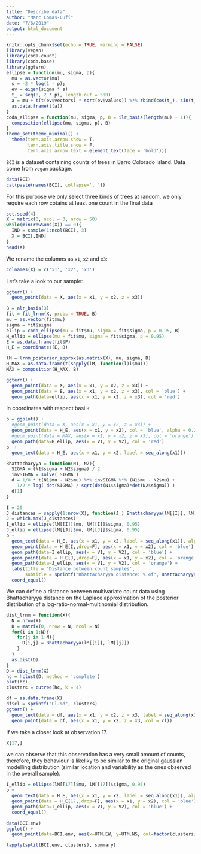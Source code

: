 ```yaml
---
title: "Describe data"
author: "Marc Comas-Cufí"
date: "7/6/2019"
output: html_document
---
```


```r
knitr::opts_chunk$set(echo = TRUE, warning = FALSE)
library(vegan)
library(coda.count)
library(coda.base)
library(ggtern)
ellipse = function(mu, sigma, p){
  mu = as.vector(mu)
  s = -2 * log(1 - p);
  ev = eigen(sigma * s)
  t_ = seq(0, 2 * pi, length.out = 500)
  a = mu + t(t(ev$vectors) * sqrt(ev$values)) %*% rbind(cos(t_), sin(t_)) 
  as.data.frame(t(a))
}
coda_ellipse = function(mu, sigma, p, B = ilr_basis(length(mu) + 1)){
  composition(ellipse(mu, sigma, p), B)
}
theme_set(theme_minimal() +
  theme(tern.axis.arrow.show = T,
        tern.axis.title.show = F,
        tern.axis.arrow.text = element_text(face = 'bold')))
```

`BCI` is a dataset containing counts of trees in Barro Colorado Island. Data come from `vegan` package.

```r
data(BCI)
cat(paste(names(BCI), collapse=', '))
```

For this purpose we only select three kinds of trees at random, we only require each row cotains at least one count in the final data

```r
set.seed(4)
X = matrix(0, ncol = 3, nrow = 50)
while(min(rowSums(X)) == 0){
  IND = sample(1:ncol(BCI), 3)
  X = BCI[,IND]
}
head(X)
```

We rename the columns as `x1`, `x2` and `x3`:

```r
colnames(X) = c('x1', 'x2', 'x3')
```

Let's take a look to our sample:

```r
ggtern() +
  geom_point(data = X, aes(x = x1, y = x2, z = x3))
```

```r
B = alr_basis(3)
fit = fit_lrnm(X, probs = TRUE, B)
mu = as.vector(fit$mu)
sigma = fit$sigma
ellip = coda_ellipse(mu = fit$mu, sigma = fit$sigma, p = 0.95, B)
H_ellip = ellipse(mu = fit$mu, sigma = fit$sigma, p = 0.95)
E = as.data.frame(fit$P)
H_E = coordinates(E, B)

lM = lrnm_posterior_approx(as.matrix(X), mu, sigma, B)
H_MAX = as.data.frame(t(sapply(lM, function(l)l$mu)))
MAX = composition(H_MAX, B)
```

```r
ggtern() +
  geom_point(data = X, aes(x = x1, y = x2, z = x3)) +
  geom_point(data = E, aes(x = x1, y = x2, z = x3), col = 'blue') +
  geom_path(data=ellip, aes(x = x1, y = x2, z = x3), col = 'red')
```

In coordinates with respect basi `B`:

```r
p = ggplot() +
  #geom_point(data = X, aes(x = x1, y = x2, z = x3)) +
  geom_point(data = H_E, aes(x = x1, y = x2), col = 'blue', alpha = 0.2) +
  #geom_point(data = MAX, aes(x = x1, y = x2, z = x3), col = 'orange') +
  geom_path(data=H_ellip, aes(x = V1, y = V2), col = 'red')
p  +
  geom_text(data = H_E, aes(x = x1, y = x2, label = seq_along(x1)))
```

```r
Bhattacharyya = function(N1, N2){
  SIGMA = (N1$sigma + N2$sigma) / 2
  invSIGMA = solve( SIGMA )
  d = 1/8 * t(N1$mu - N2$mu) %*% invSIGMA %*% (N1$mu - N2$mu) +
    1/2 * log( det(SIGMA) / sqrt(det(N1$sigma)*det(N2$sigma)) )
  d[1]
}
```

```r
I = 20
J_distances = sapply(1:nrow(X), function(J_) Bhattacharyya(lM[[I]], lM[[J_]]))
J = which.max(J_distances)
I_ellip = ellipse(lM[[I]]$mu, lM[[I]]$sigma, 0.95)
J_ellip = ellipse(lM[[J]]$mu, lM[[J]]$sigma, 0.95)
p + 
  geom_text(data = H_E, aes(x = x1, y = x2, label = seq_along(x1)), alpha = 0.5, size = 4) +
  geom_point(data = H_E[I,,drop=F], aes(x = x1, y = x2), col = 'blue') +
  geom_path(data=I_ellip, aes(x = V1, y = V2), col = 'blue') +
  geom_point(data = H_E[J,,drop=F], aes(x = x1, y = x2), col = 'orange') +
  geom_path(data=J_ellip, aes(x = V1, y = V2), col = 'orange') +
  labs(title = 'Distance between count samples',
       subtitle = sprintf("Bhattacharyya distance: %.4f", Bhattacharyya(lM[[I]], lM[[J]]))) +
  coord_equal()
```

We can define a distance between multivariate count data using Bhattacharyya distance on the Laplace approximation of the posterior distribution of a log-ratio-normal-multinomial distribution.

```r
dist_lrnm = function(X){
  N = nrow(X)
  D = matrix(0, nrow = N, ncol = N)
  for(i in 1:N){
    for(j in 1:N){
      D[i,j] = Bhattacharyya(lM[[i]], lM[[j]])
    }
  }
  as.dist(D)
}
D = dist_lrnm(X)
hc = hclust(D, method = 'complete')
plot(hc)
clusters = cutree(hc, k = 4)
```

```r
df = as.data.frame(X)
df$cl = sprintf("Cl.%d", clusters)
ggtern() +
  geom_text(data = df, aes(x = x1, y = x2, z = x3, label = seq_along(x1)), alpha = 0.25) +
  geom_point(data = df, aes(x = x1, y = x2, z = x3, col = cl))
```

If we take a closer look at observation 17.

```r
X[17,]
```

we can observe that this observation has a very small amount of counts, therefore, they behaviour is likeliky to be similar to the original gaussian modelling distribution (similar location and variability as the ones observed in the overall sample).

```r
I_ellip = ellipse(lM[[17]]$mu, lM[[17]]$sigma, 0.95)
p + 
  geom_text(data = H_E, aes(x = x1, y = x2, label = seq_along(x1)), alpha = 0.5, size = 4) +
  geom_point(data = H_E[17,,drop=F], aes(x = x1, y = x2), col = 'blue') +
  geom_path(data=I_ellip, aes(x = V1, y = V2), col = 'blue') +
  coord_equal()
```

```r
data(BCI.env)
ggplot() +
  geom_point(data=BCI.env, aes(x=UTM.EW, y=UTM.NS, col=factor(clusters)), size=6)
```

```r
lapply(split(BCI.env, clusters), summary)
```


